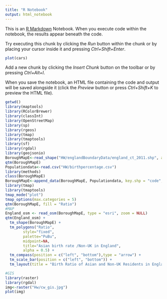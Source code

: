 ```yaml
---
title: "R Notebook"
output: html_notebook
---
```


This is an [R Markdown](http://rmarkdown.rstudio.com) Notebook. When you execute code within the notebook, the results appear beneath the code. 

Try executing this chunk by clicking the *Run* button within the chunk or by placing your cursor inside it and pressing *Ctrl+Shift+Enter*. 

```r
plot(cars)
```

Add a new chunk by clicking the *Insert Chunk* button on the toolbar or by pressing *Ctrl+Alt+I*.

When you save the notebook, an HTML file containing the code and output will be saved alongside it (click the *Preview* button or press *Ctrl+Shift+K* to preview the HTML file).
```r
getwd()
library(maptools)
library(RColorBrewer)
library(classInt)
library(OpenStreetMap)
library(sp)
library(rgeos)
library(tmap)
library(tmaptools)
library(sf)
library(rgdal)
library(geojsonio)
BoroughMapE<-read_shape("HW/englandBoundaryData/england_ct_2011.shp", as.sf= TRUE)
qtm(BoroughMapE)
Populationdata<-read.csv("HW/birthpercentage.csv")
library(methods)
class(BoroughMapE)
BoroughMapE<-append_data(BoroughMapE, Populationdata, key.shp = "code", key.data = "Code", ignore.duplicates = TRUE)                         
library(tmap)
library(tmaptools)
tmap_mode("plot")
tmap_options(max.categories = 5)
qtm(BoroughMapE, fill = "Ratio")
#MAP
England_osm <- read_osm(BoroughMapE, type = "esri", zoom = NULL)
qtm(England_osm) + 
  tm_shape(BoroughMapE) + 
  tm_polygons("Ratio", 
        style="fixed",
        palette="PuBu",
        midpoint=NA,
        title="Asian birth rate /Non-UK in England",
        alpha = 0.5) + 
  tm_compass(position = c("left", "bottom"),type = "arrow") + 
  tm_scale_bar(position = c("left", "bottom")) +
  tm_layout(title = "Birth Ratio of Asian and Non-UK Residents in England", legend.position = c("left", "bottom"))

#GIS
library(raster)
library(rgdal)
img<-raster("Hw/cw_gis.jpg")
plot(img)
```

```r
```